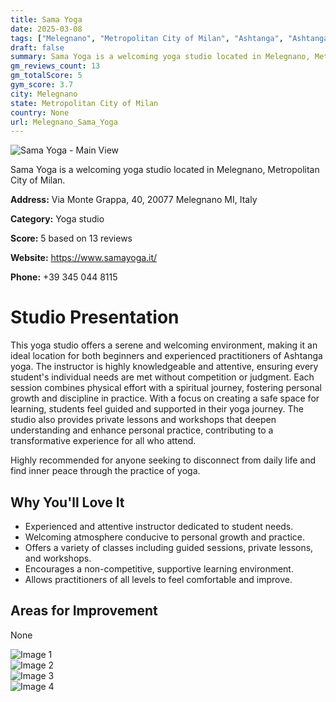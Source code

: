 ```yaml
---
title: Sama Yoga
date: 2025-03-08
tags: ["Melegnano", "Metropolitan City of Milan", "Ashtanga", "Ashtanga Vinyasa", "welcoming", "supportive", "Melegnano"]  
draft: false
summary: Sama Yoga is a welcoming yoga studio located in Melegnano, Metropolitan City of Milan.
gm_reviews_count: 13
gm_totalScore: 5
gym_score: 3.7
city: Melegnano
state: Metropolitan City of Milan
country: None
url: Melegnano_Sama_Yoga
---
```


<div className="aspect-[16/9] relative my-8">
  <img 
    src="https://lh5.googleusercontent.com/p/AF1QipMnNtwRrNqmy8xap970BRGZ3a_hO1jBZRgiAJ1G=w1920-h1080-k-no"
    alt="Sama Yoga - Main View"
    className="object-cover absolute inset-0 w-full h-full rounded-lg"
  />
</div>

Sama Yoga is a welcoming yoga studio located in Melegnano, Metropolitan City of Milan.

**Address:** Via Monte Grappa, 40, 20077 Melegnano MI, Italy

**Category:** Yoga studio

**Score:** 5 based on 13 reviews

**Website:** https://www.samayoga.it/

**Phone:** +39 345 044 8115

# Studio Presentation

This yoga studio offers a serene and welcoming environment, making it an ideal location for both beginners and experienced practitioners of Ashtanga yoga. The instructor is highly knowledgeable and attentive, ensuring every student's individual needs are met without competition or judgment. Each session combines physical effort with a spiritual journey, fostering personal growth and discipline in practice. With a focus on creating a safe space for learning, students feel guided and supported in their yoga journey. The studio also provides private lessons and workshops that deepen understanding and enhance personal practice, contributing to a transformative experience for all who attend.

Highly recommended for anyone seeking to disconnect from daily life and find inner peace through the practice of yoga.

## Why You'll Love It

- Experienced and attentive instructor dedicated to student needs.
- Welcoming atmosphere conducive to personal growth and practice.
- Offers a variety of classes including guided sessions, private lessons, and workshops.
- Encourages a non-competitive, supportive learning environment.
- Allows practitioners of all levels to feel comfortable and improve.

## Areas for Improvement

None

<div className="grid grid-cols-1 xl:grid-cols-2 gap-4 my-8">
<div className="aspect-[4/3] relative"><img src="https://lh5.googleusercontent.com/p/AF1QipPw8LhyqmaQ3SDCJlQrjC2vPwMzdDifJoam7lks=w1920-h1080-k-no" alt="Image 1" className="object-cover absolute inset-0 w-full h-full rounded-lg" /></div>
<div className="aspect-[4/3] relative"><img src="https://lh5.googleusercontent.com/p/AF1QipPIMO5aB9AXaiooR6yG-5ylQJRWI8g2F-4pZADm=w1920-h1080-k-no" alt="Image 2" className="object-cover absolute inset-0 w-full h-full rounded-lg" /></div>
<div className="aspect-[4/3] relative"><img src="https://streetviewpixels-pa.googleapis.com/v1/thumbnail?panoid=H36NSzkafUO83W_QtP0Qzw&cb_client=maps_sv.tactile.gps&w=203&h=100&yaw=47.32795&pitch=0&thumbfov=100" alt="Image 3" className="object-cover absolute inset-0 w-full h-full rounded-lg" /></div>
<div className="aspect-[4/3] relative"><img src="https://lh5.googleusercontent.com/p/AF1QipMnNtwRrNqmy8xap970BRGZ3a_hO1jBZRgiAJ1G=w1920-h1080-k-no" alt="Image 4" className="object-cover absolute inset-0 w-full h-full rounded-lg" /></div>
</div>